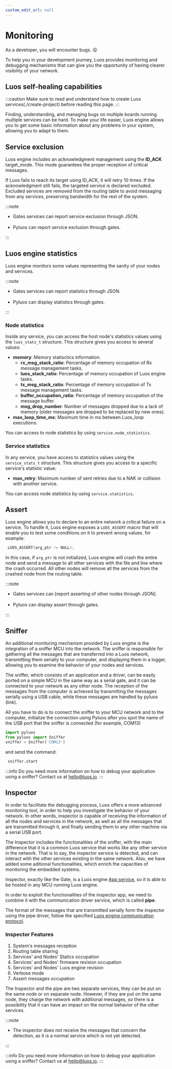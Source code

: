 ```yaml
---
custom_edit_url: null
---
```


# Monitoring

As a developer, you will encounter bugs. 😲

To help you in your development journey, Luos provides monitoring and debugging mechanisms that can give you the opportunity of having clearer visibility of your network.

## Luos self-healing capabilities

:::caution
Make sure to read and understand how to create Luos services(./create-project) before reading this page.
:::

Finding, understanding, and managing bugs on multiple boards running multiple services can be hard. To make your life easier, Luos engine allows you to get some basic information about any problems in your system, allowing you to adapt to them.

## Service exclusion

Luos engine includes an acknowledgment management using the **ID_ACK** target_mode. This mode guarantees the proper reception of critical messages.

If Luos fails to reach its target using ID_ACK, it will retry 10 times. If the acknowledgment still fails, the targeted service is declared excluded. Excluded services are removed from the routing table to avoid messaging from any services, preserving bandwidth for the rest of the system.

:::note

- Gates services can report service exclusion through JSON. <br/> <br/>
- Pyluos can report service exclusion through gates.

:::

## Luos engine statistics

Luos engine monitors some values representing the sanity of your nodes and services.

:::note

- Gates services can report statistics through JSON.<br/><br/>
- Pyluos can display statistics through gates.

:::

### Node statistics

Inside any service, you can access the host node's statistics values using the `luos_stats_t` structure.
This structure gives you access to several values:

- **memory**: Memory statisctics information.
  - **rx_msg_stack_ratio**: Percentage of memory occupation of Rx message management tasks.
  - **luos_stack_ratio**: Percentage of memory occupation of Luos engine tasks.
  - **tx_msg_stack_ratio**: Percentage of memory occupation of Tx message management tasks.
  - **buffer_occupation_ratio**: Percentage of memory occupation of the message buffer.
  - **msg_drop_number**: Number of messages dropped due to a lack of memory (older messages are dropped to be replaced by new ones).
- **max_loop_time_ms**: Maximum time in ms between Luos_loop executions.

You can access to node statistics by using `service.node_statistics`.

### Service statistics

In any service, you have access to statistics values using the `service_stats_t` structure.
This structure gives you access to a specific service's statistic value:

- **max_retry**: Maximum number of sent retries due to a NAK or collision with another service.

You can access node statistics by using `service.statistics`.

## Assert

Luos engine allows you to declare to an entire network a critical failure on a service.
To handle it, Luos engine exposes a `LUOS_ASSERT` macro that will enable you to test some conditions on it to prevent wrong values.
for example:

```c
 LUOS_ASSERT(arg_ptr != NULL);
```

In this case, if `arg_ptr` is not initialized, Luos engine will crash the entire node and send a message to all other services with the file and line where the crash occurred. All other nodes will remove all the services from the crashed node from the routing table.

:::note

- Gates services can [report asserting of other nodes through JSON].<br/><br/>
- Pyluos can display assert through gates.

:::

## Sniffer

An additional monitoring mechanism provided by Luos engine is the integration of a sniffer MCU into the network. The sniffer is responsible for gathering all the messages that are transferred into a Luos network, transmitting them serially to your computer, and displaying them in a logger, allowing you to examine the behavior of your nodes and services.

The sniffer, which consists of an application and a driver, can be easily ported on a simple MCU in the same way as a serial gate, and it can be connected to your network as any other node. The reception of the messages from the computer is achieved by transmitting the messages serially using a USB cable, while these messages are handled by pyluos (link).

All you have to do is to connect the sniffer to your MCU network and to the computer, initialize the connection using Pyluos after you spot the name of the USB port that the sniffer is connected (for example, COM13)

```python
import pyluos
from pyluos import Sniffer
sniffer = Sniffer('COM13')
```

and send the command:

```python
 sniffer.start
```

:::info
Do you need more information on how to debug your application using a sniffer?
Contact us at <a href="mailto:hello@luos.io">hello@luos.io</a>.
:::

## Inspector

In order to facilitate the debugging process, Luos offers a more advanced monitoring tool, in order to help you investigate the behavior of your network. In other words, inspector is capable of receiving the information of all the nodes and services in the network, as well as all the messages that are transmitted through it, and finally sending them to any other machine via a serial USB port.

The Inspector includes the functionalities of the sniffer, with the main difference that it is a common Luos service that works like any other service in the network. That is to say, the inspector service is detected, and can interact with the other services existing in the same network. Also, we have added some aditional functionalities, which enrich the capacities of monitoring the embedded systems.

Inspector, exactly like the Gate, is a Luos engine [App service](../luos-technology/services#apps-guidelines), so it is able to be hosted in any MCU running Luos engine.

In order to exploit the functionalities of the inspector app, we need to combine it with the communication driver service, which is called **pipe**.

The format of the messages that are transmitted serially form the inspector using the pipe driver, follow the specified [Luos engine communication protocol](../luos-technology/message).

### Inspector Features

1. System's messages reception
2. Routing table sharing
3. Services' and Nodes' Statics occupation
4. Services' and Nodes' firmware revision occupation
5. Services' and Nodes' Luos engine revision
6. Verbose mode
7. Assert messages occupation

The Inspector and the pipe are two separate services, they can be put on the same node or on separate node. However, if they are put on the same node, they charge the network with additional messages, so there is a possibility that it can have an impact on the normal behavior of the other services.

:::note

- The inspector does not receive the messages that concern the detection, as it is a normal service which is not yet detected.

:::

:::info
Do you need more information on how to debug your application using a sniffer?
Contact us at <a href="mailto:hello@luos.io">hello@luos.io</a>.
:::

